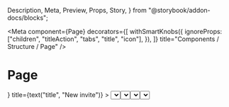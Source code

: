   Description,
  Meta,
  Preview,
  Props,
  Story,
} from "@storybook/addon-docs/blocks";

<Meta
  component={Page}
  decorators={[
    withSmartKnobs({
      ignoreProps: ["children", "titleAction", "tabs", "title", "icon"],
    }),
  ]}
  title="Components / Structure / Page"
/>

# Page

<Description of={Page} />

<Preview withToolbar>
  <Story decorators={[withKnobs]} name="Example">
    <Page
      breadcrumbs={[{ content: "Invites", url: "/invites" }]}
      tabs={
        <Tabs
          selected={0}
          tabs={[
            { content: "Single invite", id: "1" },
            { content: "Group invite", id: "2" },
          ]}
        />
      }
      title={text("title", "New invite")}
    >
      <FormLayout>
        <Select
          label="Visitor type"
          options={["Visitor", "Interview", "Meeting"]}
          required
        />
        <TextField label="Full name" />
        <TextField label="Private notes" multiline={3} />
        <Stack distribution="equalSpacing">
          <ButtonGroup>
            <Button>Invite</Button>
            <Button outline>Invite and add another</Button>
          </ButtonGroup>
          <Button plain>Cancel</Button>
        </Stack>
      </FormLayout>
    </Page>
  </Story>
</Preview>

<Props of={Page} />

## Usage

### Default page

Use for detail pages, which should have pagination and breadcrumbs, and also often have
several actions.

### Page with breadcrumb

Use when you want to present the user with a quick way to navigate where they came from.

<Preview>
  <Story name="Page with breadcrumb">
    <Page
      breadcrumbs={[{ content: "Invites", url: "/invites" }]}
      title="New invite"
    />
  </Story>
</Preview>

### Page with breadcrumb and custom title

Use when you need a more complex title. The example is presented here with the back button
and icon to illustrate responsive behavior and alignment.

<Preview>
  <Story name="Page with breadcrumb and custom title">
    <Page
      breadcrumbs={[{ content: "Apps", url: "/apps" }]}
      title={
        <Stack alignment="center" spacing="loose" wrap={false}>
          <img
            alt=""
            height={53}
            src="https://via.placeholder.com/53x53"
            width={53}
          />
          <Stack spacing="none" vertical>
            <Stack alignment="baseline">
              <DisplayText element="h1" size="large">
                Bindle
              </DisplayText>
              <Heading secondary>by Envoy</Heading>
            </Stack>
            <DisplayText secondary size="small">
              Turn health information into entry passes to reopen your office
              with confidence
            </DisplayText>
          </Stack>
        </Stack>
      }
    />
  </Story>
</Preview>

### Page with title action

Use when exposing additional components on the right of the page title.

<Preview>
  <Story name="Page with title action">
    <Page
      title="10 visitors"
      titleAction={
        <Stack spacing="extraLoose">
          <TextField label="Search" type="search" />
          <Button>New visitor</Button>
        </Stack>
      }
    />
  </Story>
</Preview>

### Standalone page

When building a standalone app, page gets rounded borders and a background wrapper.

<Preview>
  <Story name="Standalone">
    <EmbeddedContext.Provider value={false}>
      <Page title="Standalone page" />
    </EmbeddedContext.Provider>
  </Story>
</Preview>

### Without title

When building an embedded plugin, omit the entire title prop to remove the header. Any
breadcrumb and title actions that you define will not be rendered too.

<Preview>
  <Story name="Without title">
    <Page>
      <FormLayout>
        <Select
          label="Visitor type"
          options={["Visitor", "Interview", "Meeting"]}
          required
        />
      </FormLayout>
    </Page>
  </Story>
</Preview>

### Transparent page

An alternate variant of pages are the transparent pages, typically found on pages where
the primary intent is data display. These pages will not be wrapped in a shadowed white
background.

<Preview>
  <Story name="Transparent">
    <div style={{ backgroundColor: "#f6f6f9" }}>
      <Page
        title="Deliveries analytics"
        titleAction={
          <Stack alignment="trailing">
            <Select
              label="Delivery area"
              labelHidden
              options={["All delivery areas"]}
            />
            <Select label="Date range" labelHidden options={["Last 7 days"]} />
            <Button outline>Export</Button>
          </Stack>
        }
        transparent
      >
        <Stack distribution="fillEvenly" spacing="extraLoose">
          <Stack distribution="fillEvenly" spacing="extraLoose" wrap={false}>
            <Card shadow>
              <Stack vertical>
                <Heading element="h3" secondary>
                  Deliveries scanned
                </Heading>
                <DisplayText secondary size="extraLarge">
                  57
                </DisplayText>
              </Stack>
            </Card>
            <Card shadow>
              <Stack vertical>
                <Heading element="h3" secondary>
                  Avg deliveries/week
                </Heading>
                <DisplayText secondary size="extraLarge">
                  57
                </DisplayText>
              </Stack>
            </Card>
          </Stack>
          <Stack distribution="fillEvenly" spacing="extraLoose" wrap={false}>
            <Card shadow>
              <Stack vertical>
                <Heading element="h3" secondary>
                  Total hours saved
                </Heading>
                <DisplayText secondary size="extraLarge">
                  50
                </DisplayText>
              </Stack>
            </Card>
            <Card shadow>
              <Stack vertical>
                <Heading element="h3" secondary>
                  Avg time to pick-up
                </Heading>
                <DisplayText secondary size="extraLarge">
                  35h:45m
                </DisplayText>
              </Stack>
            </Card>
          </Stack>
        </Stack>
      </Page>
    </div>
  </Story>
</Preview>
